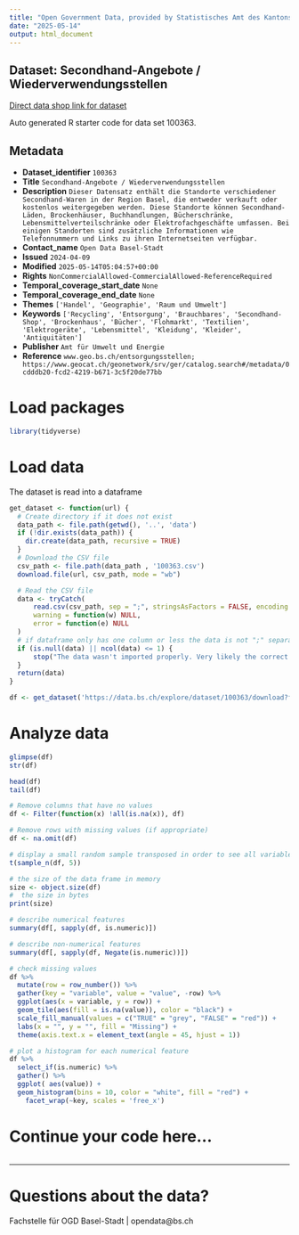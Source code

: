 ```yaml
---
title: "Open Government Data, provided by Statistisches Amt des Kantons Basel-Stadt - Fachstelle OGD"
date: "2025-05-14"
output: html_document
---
```


## Dataset: Secondhand-Angebote / Wiederverwendungsstellen

[Direct data shop link for dataset](https://data.bs.ch/explore/dataset/100363)

Auto generated R starter code for data set 100363.

## Metadata

- **Dataset_identifier** `100363`
- **Title** `Secondhand-Angebote / Wiederverwendungsstellen`
- **Description** `Dieser Datensatz enthält die Standorte verschiedener
Secondhand-Waren in der Region Basel, die entweder verkauft oder kostenlos
weitergegeben werden. Diese Standorte können Secondhand-Läden, Brockenhäuser,
Buchhandlungen, Bücherschränke, Lebensmittelverteilschränke oder
Elektrofachgeschäfte umfassen. Bei einigen Standorten sind zusätzliche
Informationen wie Telefonnummern und Links zu ihren Internetseiten verfügbar.`
- **Contact_name** `Open Data Basel-Stadt`
- **Issued** `2024-04-09`
- **Modified** `2025-05-14T05:04:57+00:00`
- **Rights** `NonCommercialAllowed-CommercialAllowed-ReferenceRequired`
- **Temporal_coverage_start_date** `None`
- **Temporal_coverage_end_date** `None`
- **Themes** `['Handel', 'Geographie', 'Raum und Umwelt']`
- **Keywords** `['Recycling', 'Entsorgung', 'Brauchbares', 'Secondhand-Shop', 'Brockenhaus', 'Bücher', 'Flohmarkt', 'Textilien', 'Elektrogeräte', 'Lebensmittel', 'Kleidung', 'Kleider', 'Antiquitäten']`
- **Publisher** `Amt für Umwelt und Energie`
- **Reference** `www.geo.bs.ch/entsorgungsstellen; https://www.geocat.ch/geonetwork/srv/ger/catalog.search#/metadata/0cdddb20-fcd2-4219-b671-3c5f20de77bb`


# Load packages

```r

library(tidyverse)
```

# Load data

The dataset is read into a dataframe

```r
get_dataset <- function(url) {
  # Create directory if it does not exist
  data_path <- file.path(getwd(), '..', 'data')
  if (!dir.exists(data_path)) {
    dir.create(data_path, recursive = TRUE)
  }
  # Download the CSV file
  csv_path <- file.path(data_path , '100363.csv')
  download.file(url, csv_path, mode = "wb")

  # Read the CSV file
  data <- tryCatch(
      read.csv(csv_path, sep = ";", stringsAsFactors = FALSE, encoding = "UTF-8"),
      warning = function(w) NULL,
      error = function(e) NULL
  )
  # if dataframe only has one column or less the data is not ";" separated
  if (is.null(data) || ncol(data) <= 1) {
      stop("The data wasn't imported properly. Very likely the correct separator couldn't be found.\nPlease check the dataset manually and adjust the code.")
  }
  return(data)
}
```

```r

df <- get_dataset('https://data.bs.ch/explore/dataset/100363/download?format=csv&timezone=Europe%2FZurich')

```

# Analyze data

```r

glimpse(df)
str(df)

head(df)
tail(df)

```

```r
# Remove columns that have no values
df <- Filter(function(x) !all(is.na(x)), df)

# Remove rows with missing values (if appropriate)
df <- na.omit(df)
```

```r
# display a small random sample transposed in order to see all variables
t(sample_n(df, 5))
```

```r
# the size of the data frame in memory
size <- object.size(df)
#  the size in bytes
print(size)
```

```r
# describe numerical features
summary(df[, sapply(df, is.numeric)])
```

```r
# describe non-numerical features
summary(df[, sapply(df, Negate(is.numeric))])
```

```r
# check missing values
df %>%
  mutate(row = row_number()) %>%
  gather(key = "variable", value = "value", -row) %>%
  ggplot(aes(x = variable, y = row)) +
  geom_tile(aes(fill = is.na(value)), color = "black") +
  scale_fill_manual(values = c("TRUE" = "grey", "FALSE" = "red")) +
  labs(x = "", y = "", fill = "Missing") +
  theme(axis.text.x = element_text(angle = 45, hjust = 1))
```

```r
# plot a histogram for each numerical feature
df %>%
  select_if(is.numeric) %>%
  gather() %>%
  ggplot( aes(value)) +
  geom_histogram(bins = 10, color = "white", fill = "red") +
    facet_wrap(~key, scales = 'free_x')
```

# Continue your code here...

```r

```
------------------------------------------------------------------------

# Questions about the data?

Fachstelle für OGD Basel-Stadt | opendata@bs.ch
